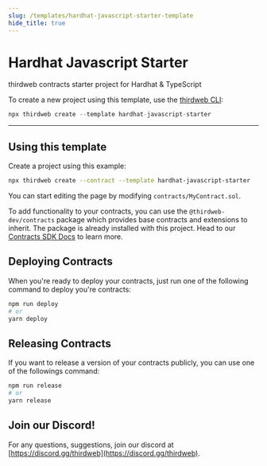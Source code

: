 ```yaml
---
slug: /templates/hardhat-javascript-starter-template
hide_title: true
---
```



# Hardhat Javascript Starter

thirdweb contracts starter project for Hardhat & TypeScript

To create a new project using this template, use the [thirdweb CLI](/thirdweb-cli):

```jsx
npx thirdweb create --template hardhat-javascript-starter
```

<div
  style={{
    display: "flex",
    flexDirection: "row",
    gap: "2%",
    marginBottom: 32,
    width: "100%",
    alignItems: "center",
    justifyContent: "center",
    marginTop: 16,
  }}
>
  <ViewCodeButton
    link="https://github.com/thirdweb-example/hardhat-javascript-starter"
    name="hardhat-javascript-starter"
  />
</div>

---

## Using this template

Create a project using this example:

```bash
npx thirdweb create --contract --template hardhat-javascript-starter
```

You can start editing the page by modifying `contracts/MyContract.sol`.

To add functionality to your contracts, you can use the `@thirdweb-dev/contracts` package which provides base contracts and extensions to inherit. The package is already installed with this project. Head to our [Contracts SDK Docs](https://portal.thirdweb.com/thirdweb-deploy/contract-extensions) to learn more.

## Deploying Contracts

When you're ready to deploy your contracts, just run one of the following command to deploy you're contracts:

```bash
npm run deploy
# or
yarn deploy
```

## Releasing Contracts

If you want to release a version of your contracts publicly, you can use one of the followings command:

```bash
npm run release
# or
yarn release
```

## Join our Discord!

For any questions, suggestions, join our discord at [https://discord.gg/thirdweb](https://discord.gg/thirdweb).
